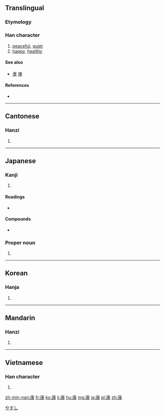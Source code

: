 {{also|隶}}
==Translingual==

===Etymology===
{{Han compound|庚|米|c1=p|c2=s|t2=rice|ls=psc}}

===Han character===
{{Han char|rn=53|rad=广|as=08|sn=11|four=0023<sub>2</sub>|canj=戈中水 (ILE)|ids=⿸[[广]][[隶]]}}

# [[peaceful]], [[quiet]]
# [[happy]], [[healthy]]

====See also====
* [[隶]] [[庚]]

====References====
* {{Han ref|kx=0347.270|dkj=09376|dj=0658.030|hdz=20891.010|uh=5EB7|ud=24247|bh=B164|bd=45412}}

----

==Cantonese==

===Hanzi===
{{yue-hanzi|jyut=[[hong1]]|y=hong1}}

# {{defn|lang=yue|sort=广08}}

----

==Japanese==

===Kanji===
{{ja-kanji|grade=4|rs=广08}}

# {{defn|lang=ja|sort=广08}}

====Readings====
* {{ja-readings|on=[[こう]] (kō)|kun=[[やすい]] (yasui)}}

====Compounds====
* {{term|健康||[[health]]|tr=[[けんこう]], [[kenkō]]|lang=ja|sc=Jpan}}

===Proper noun===
{{ja-pos|k|proper|hira=やすし|rom=Yasushi}}

# {{given name|male|lang=ja}}

[[Category:Japanese male given names|やすし]]

----

==Korean==

===Hanja===
{{ko-hanja|hangeul=강|rv=gang|mr=kang}}

# {{defn|lang=ko|sort=广08}}

----

==Mandarin==

===Hanzi===
{{cmn-hanzi|pin=[[kāng]] ([[kang1]])|wg=k'ang<sup>1</sup>}}

# {{defn|lang=cmn|sort=广08}}

----

==Vietnamese==

===Han character===
{{vi-hantu|[[khang]], [[khăng]], [[khương]]|rs=广08}}

# {{defn|lang=vi|sort=广08}}

[[zh-min-nan:康]]
[[fr:康]]
[[ko:康]]
[[li:康]]
[[hu:康]]
[[mg:康]]
[[ja:康]]
[[pl:康]]
[[zh:康]]
